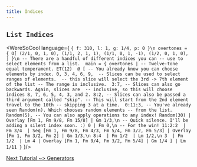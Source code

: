 ```yaml
---
title: Indices
---
```


## `List Indices` 

<WereSoCool language={
`{ f: 310, l: 1, g: 1/4, p: 0 }\n
overtones = {
  O[
    (2/1, 0, 1, 0),
    (1/1, 2, 1, 1),
    (1/1, 0, 1, -1),
    (1/2, 0, 1, 0),
  ]
}\n
-- There are a handful of different indices you can
-- use to select elements from a list. 
main = {
  overtones |
  -- Twelve-tone equal temperament.
  ET(12) 
  @ [
    -- You already know you can choose elements by index.
    0, 3, 4, 6, 9, 
    -- Slices can be used to select ranges of elements. 
    -- this slice will select the 3rd -> 7th element of the list
    -- The range is inclusive. 
    3:7,
    -- Slices can also go backwards. Again, slices are 
    -- inclusive, so this will choose indices 8, 7, 6, 5, 4, 3, and 2.
    8:2,
    -- Slices can also be passed a third argument called "skip".
    -- This will start from the 2nd element travel to the 10th
    -- skipping 3 at a time. 
    0:11:3,
    -- You've already seen Random(n). Which chooses random elements
    -- from the list. 
    Random(5),
    -- You can also apply operations to any index!
    Random(30) | Overlay [Fm 1, Fm 9/8, Fm 15/8] | Gm 1/3,\n
    -- Quick silence. I'll be adding a silent index soon. :)
    0 | Fm 0,\n
    -- For the win!
    11:2:2 
    | Fm 3/4 
    | Seq [Fm 1, Fm 9/8, Fm 4/3, Fm 5/4, Fm 3/2, Fm 5/3]
    | Overlay [Fm 1, Fm 3/2, Fm 2]
    | Gm 1/3,\n
    8:4 
    | Fm 1/2 
    | Lm 1/2,\n
    3 
    | Fm 1/2 
    | Lm 4
    | Overlay [Fm 1, Fm 9/4, Fm 3/2, Fm 5/4] | Gm 1/4
  ]
  | Lm 1/11
}`
}/>

[Next Tutorial ~> Generators](/posts/generators)
